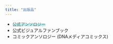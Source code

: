 ```yaml
---
title: "出版品"
---
```



- <button class="link" onclick="window.open('https://pjsekai.sega.jp/anthology/index.html', 'blank')" type="button">公式アンソロジー</button>
- 公式ビジュアルファンブック
- コミックアンソロジー (DNAメディアコミックス)

<style>

    .link{
        border: none;
        text-decoration: none;
        position: relative;
        color: #5a5a5a;
        background-color:transparent;
        padding: 0px;   
    }
  
    .link:hover::before{
        bottom: 0;
        height: 100%;
    }
  
    .link::before {
        content: '';
        background-color:#B5EAEA;
        position: absolute;
        left: 0;
        bottom: 3px;
        width: 100%;
        height: 8px;
        z-index: -1;
        transition: all .3s ease-in-out;
    }

    /*button:hover{
        background-color:#B5EAEA;
        color: #5a5a5a;
        height: 100%;
    }*/
</style>